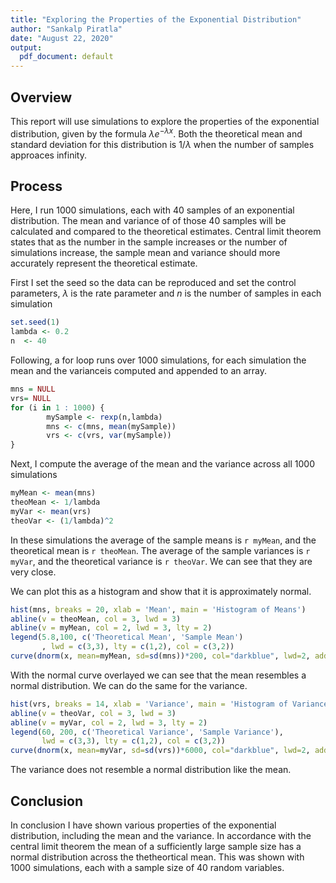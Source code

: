 ```yaml
---
title: "Exploring the Properties of the Exponential Distribution"
author: "Sankalp Piratla"
date: "August 22, 2020"
output:
  pdf_document: default
---
```


## Overview
This report will use simulations to explore the properties of the exponential distribution, given by the formula $\lambda e^{-\lambda x}$. Both the theoretical mean and standard deviation for this distribution is $1/\lambda$ when the number of samples approaces infinity.

## Process
Here, I run 1000 simulations, each with 40 samples of an exponential distribution. The mean and variance of of those 40 samples will be calculated and compared to the theoretical estimates. Central limit theorem states that as the number in the sample increases or the number of simulations increase, the sample mean and variance should more accurately represent the theoretical estimate.

First I set the seed so the data can be reproduced and set the control parameters, $\lambda$ is the rate parameter and $n$ is the number of samples in each simulation
```r
set.seed(1)
lambda <- 0.2
n  <- 40
```
Following, a for loop runs over 1000 simulations, for each simulation the mean and the varianceis computed and appended to an array. 
```r
mns = NULL
vrs= NULL
for (i in 1 : 1000) {
        mySample <- rexp(n,lambda)
        mns <- c(mns, mean(mySample))
        vrs <- c(vrs, var(mySample))
}
```
Next, I compute the average of the mean and the variance across all 1000 simulations

```r
myMean <- mean(mns)
theoMean <- 1/lambda
myVar <- mean(vrs)
theoVar <- (1/lambda)^2
```

In these simulations the average of the sample means is `r myMean`, and the theoretical mean is `r theoMean`. The average of the sample variances is `r myVar`, and the theoretical variance is `r theoVar`. We can see that they are very close. 

We can plot this as a histogram and show that it is approximately normal.
```r
hist(mns, breaks = 20, xlab = 'Mean', main = 'Histogram of Means')
abline(v = theoMean, col = 3, lwd = 3)
abline(v = myMean, col = 2, lwd = 3, lty = 2)
legend(5.8,100, c('Theoretical Mean', 'Sample Mean')
       , lwd = c(3,3), lty = c(1,2), col = c(3,2))
curve(dnorm(x, mean=myMean, sd=sd(mns))*200, col="darkblue", lwd=2, add=TRUE)
```
With the normal curve overlayed we can see that the mean resembles a normal distribution.
We can do the same for the variance.
```r
hist(vrs, breaks = 14, xlab = 'Variance', main = 'Histogram of Variance')
abline(v = theoVar, col = 3, lwd = 3)
abline(v = myVar, col = 2, lwd = 3, lty = 2)
legend(60, 200, c('Theoretical Variance', 'Sample Variance'),
       lwd = c(3,3), lty = c(1,2), col = c(3,2))
curve(dnorm(x, mean=myVar, sd=sd(vrs))*6000, col="darkblue", lwd=2, add=TRUE)
```
The variance does not resemble a normal distribution like the mean. 

## Conclusion
In conclusion I have shown various properties of the exponential distribution, including the mean and the variance. In accordance with the central limit theorem the mean of a sufficiently large sample size has a normal distribution across the thetheortical mean. This was shown with 1000 simulations, each with a sample size of 40 random variables.